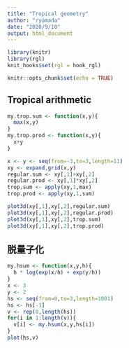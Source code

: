 ```yaml
---
title: "Tropical geometry"
author: "ryamada"
date: "2020/9/10"
output: html_document
---
```

```r
library(knitr)
library(rgl)
knit_hooks$set(rgl = hook_rgl)
```
```r
knitr::opts_chunk$set(echo = TRUE)
```

## Tropical arithmetic

```r
my.trop.sum <- function(x,y){
  max(x,y)
}
my.trop.prod <- function(x,y){
  x+y
}
```

```r
x <- y <- seq(from=-3,to=3,length=11)
xy <- expand.grid(x,y)
regular.sum <- xy[,1]+xy[,2]
regular.prod <- xy[,1]*xy[,2]
trop.sum <- apply(xy,1,max)
trop.prod <- apply(xy,1,sum)
```

```r
plot3d(xy[,1],xy[,2],regular.sum) 
plot3d(xy[,1],xy[,2],regular.prod) 
plot3d(xy[,1],xy[,2],trop.sum)
plot3d(xy[,1],xy[,2],trop.prod)
```

## 脱量子化

```r
my.hsum <- function(x,y,h){
  h * log(exp(x/h) + exp(y/h)) 
}
x <- 3
y <- 2
hs <- seq(from=0,to=3,length=1001)
hs <- hs[-1]
v <- rep(0,length(hs))
for(i in 1:length(v)){
  v[i] <- my.hsum(x,y,hs[i])
}
plot(hs,v)

```